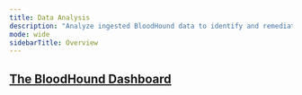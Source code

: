 ---
title: Data Analysis
description: "Analyze ingested BloodHound data to identify and remediate attack path risks."
mode: wide
sidebarTitle: Overview
---

## <Icon icon="desktop" iconType="solid" /> [The BloodHound Dashboard](/analyze-data/bloodhound-gui/overview)
<CardGroup cols={2}>
<Card title="Posture Page" icon="shield-halved" href="/analyze-data/bloodhound-gui/posture-page" horizontal iconType="solid"/>
<Card title="BloodHound Configuration" icon="shield" href="/analyze-data/bloodhound-gui/configuration" horizontal iconType="solid"/>
<Card title="Accept Attack Path Finding" icon="volume-xmark" href="/analyze-data/bloodhound-gui/accept-findings" horizontal iconType="solid"/>
<Card title="Searching With Cypher" icon="magnifying-glass" href="/analyze-data/bloodhound-gui/cypher-search" horizontal iconType="solid"/>
<Card title="Explore -> Search for Objects" icon="compass" href="/analyze-data/bloodhound-gui/explore-objects" horizontal iconType="solid"/>
</CardGroup>
